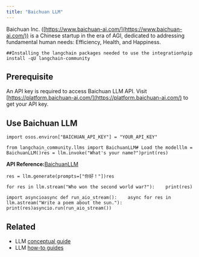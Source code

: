 ```yaml
---
title: "Baichuan LLM"
---
```


Baichuan Inc. ([https://www.baichuan-ai.com/](https://www.baichuan-ai.com/)) is a Chinese startup in the era of AGI, dedicated to addressing fundamental human needs: Efficiency, Health, and Happiness.

```
##Installing the langchain packages needed to use the integration%pip install -qU langchain-community
```

## Prerequisite

An API key is required to access Baichuan LLM API. Visit [https://platform.baichuan-ai.com/](https://platform.baichuan-ai.com/) to get your API key.

## Use Baichuan LLM

```
import osos.environ["BAICHUAN_API_KEY"] = "YOUR_API_KEY"
```

```
from langchain_community.llms import BaichuanLLM# Load the modelllm = BaichuanLLM()res = llm.invoke("What's your name?")print(res)
```

**API Reference:**[BaichuanLLM](https://python.langchain.com/api_reference/community/llms/langchain_community.llms.baichuan.BaichuanLLM.html)

```
res = llm.generate(prompts=["你好！"])res
```

```
for res in llm.stream("Who won the second world war?"):    print(res)
```

```
import asyncioasync def run_aio_stream():    async for res in llm.astream("Write a poem about the sun."):        print(res)asyncio.run(run_aio_stream())
```

## Related

* LLM [conceptual guide](/oss/concepts/text_llms)
* LLM [how-to guides](/oss/how_to/#llms)
